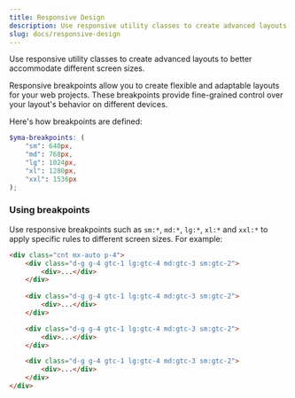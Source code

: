 ```yaml
---
title: Responsive Design
description: Use responsive utility classes to create advanced layouts to better accommodate different screen sizes.
slug: docs/responsive-design
---
```


Use responsive utility classes to create advanced layouts to better accommodate different screen sizes.

Responsive breakpoints allow you to create flexible and adaptable layouts for your web projects. These breakpoints provide fine-grained control over your layout's behavior on different devices.

Here's how breakpoints are defined:

```scss
$yma-breakpoints: (
    "sm": 640px,
    "md": 768px,
    "lg": 1024px,
    "xl": 1280px,
    "xxl": 1536px
);
```

### Using breakpoints

Use responsive breakpoints such as `sm:*`, `md:*`, `lg:*`, `xl:*` and `xxl:*` to apply specific rules to different screen sizes. For example:

```html "lg:gtc-4" "md:gtc-3" "sm:gtc-2"
<div class="cnt mx-auto p-4">
    <div class="d-g g-4 gtc-1 lg:gtc-4 md:gtc-3 sm:gtc-2">
        <div>...</div>
    </div>
    
    <div class="d-g g-4 gtc-1 lg:gtc-4 md:gtc-3 sm:gtc-2">
        <div>...</div>
    </div>

    <div class="d-g g-4 gtc-1 lg:gtc-4 md:gtc-3 sm:gtc-2">
        <div>...</div>
    </div>

    <div class="d-g g-4 gtc-1 lg:gtc-4 md:gtc-3 sm:gtc-2">
        <div>...</div>
    </div>
</div>
```